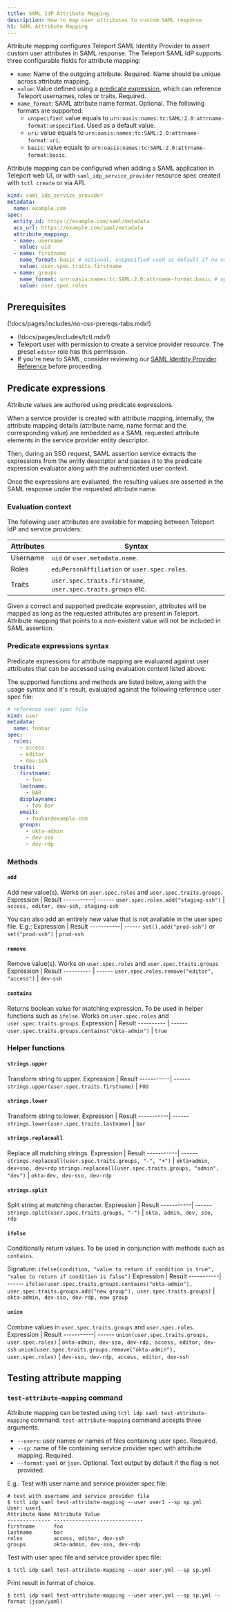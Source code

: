 ```yaml
---
title: SAML IdP Attribute Mapping
description: How to map user attributes to custom SAML response
h1: SAML Attribute Mapping
---
```


Attribute mapping configures Teleport SAML Identity Provider to assert custom user attributes in SAML response.
The Teleport SAML IdP supports three configurable fields for attribute mapping:
- `name`: Name of the outgoing attribute. Required. Name should be unique across attribute mapping.
- `value`: Value defined using a [predicate expression](../../../reference/predicate-language.mdx), which can reference
Teleport usernames, roles or traits. Required.
- `name_format`: SAML attribute name format. Optional. The following formats are supported:
  - `unspecified`: value equals to `urn:oasis:names:tc:SAML:2.0:attrname-format:unspecified`. Used as a default value.
  - `uri`: value equals to `urn:oasis:names:tc:SAML:2.0:attrname-format:uri`.
  - `basic`: value equals to `urn:oasis:names:tc:SAML:2.0:attrname-format:basic`.

Attribute mapping can be configured when adding a SAML application in Teleport web UI, or with `saml_idp_service_provider`
resource spec created with `tctl create` or via API.
```yaml
kind: saml_idp_service_provider
metadata:
  name: example.com
spec:
  entity_id: https://example.com/saml/metadata
  acs_url: https://example.com/saml/metadata
  attribute_mapping:
  - name: username
    value: uid
  - name: firstname
    name_format: basic # optional, unspecified used as default if no value is provided.
    value: user.spec.traits.firstname
  - name: groups
    name_format: urn:oasis:names:tc:SAML:2.0:attrname-format:basic # optional, full urn format.
    value: user.spec.roles
```

## Prerequisites

(!docs/pages/includes/no-oss-prereqs-tabs.mdx!)
- (!docs/pages/includes/tctl.mdx!)
- Teleport user with permission to create a service provider resource. The preset `editor` role has this permission.
- If you're new to SAML, consider reviewing our [SAML Identity Provider
  Reference](../../../reference/access-controls/saml-idp.mdx) before proceeding.

## Predicate expressions

Attribute values are authored using predicate expressions.

When a service provider is created with attribute mapping, internally, the attribute mapping details (attribute name, name format and
the corresponding value) are embedded as a SAML requested attribute elements in the service provider entity descriptor.

Then, during an SSO request, SAML assertion service extracts the expressions from the entity descriptor and passes it to the
predicate expression evaluator along with the authenticated user context.

Once the expressions are evaluated, the resulting values are asserted in the SAML response under the requested attribute name.

### Evaluation context

The following user attributes are available for mapping between Teleport IdP and service providers:

| Attributes | Syntax                                                       |
| ---------- | ------------------------------------------------------------ |
| Username   | `uid` or `user.metadata.name`.                               |
| Roles      | `eduPersonAffiliation` or `user.spec.roles`.                 |
| Traits     | `user.spec.traits.firstname`, `user.spec.traits.groups` etc. |

Given a correct and supported predicate expression, attributes will be mapped as long as the requested attributes are present
in Teleport.
Attribute mapping that points to a non-existent value will not be included in SAML assertion.

### Predicate expressions syntax

Predicate expressions for attribute mapping are evaluated against user attributes that can be accessed using
evaluation context listed above.

The supported functions and methods are listed below, along with the usage syntax and it's result, evaluated 
against the following reference user spec file:
```yaml
# reference user spec file
kind: user
metadata:
  name: foobar
spec:
  roles:
    - access
    - editor
    - dev-ssh
  traits:
    firstname:
      - foo
    lastname:
      - BAR
    displayname:
      - foo bar
    email:
      - foobar@example.com
    groups:
      - okta-admin
      - dev-sso
      - dev-rdp
```
### Methods
#### `add`
Add new value(s). Works on `user.spec.roles` and `user.spec.traits.groups`.
Expression | Result
-----------| ------
`user.spec.roles.add("staging-ssh")` | `access, editor, dev-ssh, staging-ssh`

You can also add an entirely new value that is not available in the user spec file.
E.g.:
Expression | Result
-----------| ------
`set().add("prod-ssh")` or `set("prod-ssh")` | `prod-ssh`

#### `remove`
Remove value(s). Works on `user.spec.roles` and `user.spec.traits.groups`
Expression | Result
---------- | ------
`user.spec.roles.remove("editor", "access")` | `dev-ssh`

#### `contains`
Returns boolean value for matching expression. To be used in helper functions such as `ifelse`.
Works on `user.spec.roles` and `user.spec.traits.groups`.
Expression | Result
---------- | ------
`user.spec.traits.groups.contains("okta-admin")` | `true`

### Helper functions
#### `strings.upper`
Transform string to upper.
Expression | Result
-----------| ------
`strings.upper(user.spec.traits.firstname)` | `FOO`

#### `strings.lower`
Transform string to lower.
Expression | Result
-----------| ------
`strings.lower(user.spec.traits.lastname)` | `bar`

#### `strings.replaceall`
Replace all matching strings.
Expression | Result
-----------| ------
`strings.replaceall(user.spec.traits.groups, "-", "+")` | `okta+admin, dev+sso, dev+rdp`
`strings.replaceall(user.spec.traits.groups, "admin", "dev")` | `okta-dev, dev-sso, dev-rdp`

#### `strings.split`
Split string at matching character.
Expression | Result
-----------| ------
`strings.split(user.spec.traits.groups, "-")` | `okta, admin, dev, sso, rdp`

#### `ifelse`
Conditionally return values. To be used in conjunction with methods such as `contains`.

Signature: `ifelse(condition, "value to return if condition is true", "value to return if condition is false")`
Expression | Result
-----------| ------
`ifelse(user.spec.traits.groups.contains("okta-admin"), user.spec.traits.groups.add("new group"), user.spec.traits.groups)` | `okta-admin, dev-sso, dev-rdp, new group`

#### `union`
Combine values in `user.spec.traits.groups` and `user.spec.roles`.
Expression | Result
-----------| ------
`union(user.spec.traits.groups, user.spec.roles)` | `okta-admin, dev-sso, dev-rdp, access, editor, dev-ssh`
`union(user.spec.traits.groups.remove("okta-admin"), user.spec.roles)` | `dev-sso, dev-rdp, access, editor, dev-ssh`


## Testing attribute mapping

### `test-attribute-mapping` command

Attribute mapping can be tested using `tctl idp saml test-attribute-mapping` command.
`test-attribute-mapping` command accepts three arguments.

- `--users`: user names or names of files containing user spec. Required.
- `--sp`: name of file containing service provider spec with attribute mapping. Required.
- `--format`: `yaml` or `json`.  Optional. Text output by default if the flag is not provided.

E.g.:
Test with user name and service provider spec file:
```code
# test with username and service provider file
$ tctl idp saml test-attribute-mapping --user user1 --sp sp.yml
User: user1
Attribute Name Attribute Value
-------------- -----------------------------
firstname      foo
lastname       bar
roles          access, editor, dev-ssh
groups         okta-admin, dev-sso, dev-rdp
```

Test with user spec file and service provider spec file:
```code
$ tctl idp saml test-attribute-mapping --user user.yml --sp sp.yml
```

Print result in format of choice.
```code
$ tctl idp saml test-attribute-mapping --user user.yml --sp sp.yml --format (json/yaml)
```